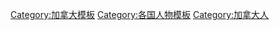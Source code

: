 [[Category:加拿大模板|Category:加拿大模板]]
[[Category:各国人物模板|Category:各国人物模板]]
[[Category:加拿大人|Category:加拿大人]]